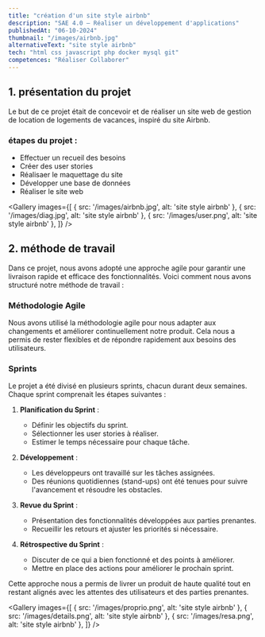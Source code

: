 ```yaml
---
title: "création d'un site style airbnb"
description: "SAE 4.0 — Réaliser un développement d'applications"
publishedAt: "06-10-2024"
thumbnail: "/images/airbnb.jpg"
alternativeText: "site style airbnb"
tech: "html css javascript php docker mysql git"
competences: "Réaliser Collaborer"
---
```


## 1. présentation du projet

Le but de ce projet était de concevoir et de réaliser un site web de gestion de location de logements de vacances, inspiré du site Airbnb.

### étapes du projet :

- Effectuer un recueil des besoins
- Créer des user stories
- Réalisaer le maquettage du site
- Développer une base de données
- Réaliser le site web

<Gallery
    images={[
        { src: '/images/airbnb.jpg', alt: 'site style airbnb' },
        { src: '/images/diag.jpg', alt: 'site style airbnb' },
        { src: '/images/user.png', alt: 'site style airbnb' },
    ]}
/>

## 2. méthode de travail

Dans ce projet, nous avons adopté une approche agile pour garantir une livraison rapide et efficace des fonctionnalités. Voici comment nous avons structuré notre méthode de travail :

### Méthodologie Agile

Nous avons utilisé la méthodologie agile pour nous adapter aux changements et améliorer continuellement notre produit. Cela nous a permis de rester flexibles et de répondre rapidement aux besoins des utilisateurs.

### Sprints

Le projet a été divisé en plusieurs sprints, chacun durant deux semaines. Chaque sprint comprenait les étapes suivantes :

1. **Planification du Sprint** : 
   - Définir les objectifs du sprint.
   - Sélectionner les user stories à réaliser.
   - Estimer le temps nécessaire pour chaque tâche.

2. **Développement** :
   - Les développeurs ont travaillé sur les tâches assignées.
   - Des réunions quotidiennes (stand-ups) ont été tenues pour suivre l'avancement et résoudre les obstacles.

3. **Revue du Sprint** :
   - Présentation des fonctionnalités développées aux parties prenantes.
   - Recueillir les retours et ajuster les priorités si nécessaire.

4. **Rétrospective du Sprint** :
   - Discuter de ce qui a bien fonctionné et des points à améliorer.
   - Mettre en place des actions pour améliorer le prochain sprint.

Cette approche nous a permis de livrer un produit de haute qualité tout en restant alignés avec les attentes des utilisateurs et des parties prenantes.

<Gallery
    images={[
        { src: '/images/proprio.png', alt: 'site style airbnb' },
        { src: '/images/details.png', alt: 'site style airbnb' },
        { src: '/images/resa.png', alt: 'site style airbnb' },
    ]}
/>